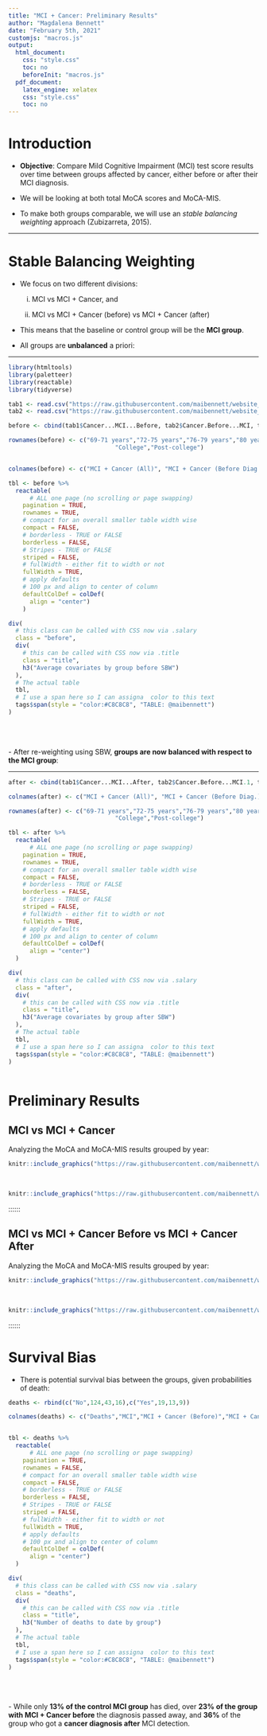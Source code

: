 ```yaml
---
title: "MCI + Cancer: Preliminary Results"
author: "Magdalena Bennett"
date: "February 5th, 2021"
customjs: "macros.js"
output: 
  html_document:
    css: "style.css"
    toc: no
    beforeInit: "macros.js"
  pdf_document: 
    latex_engine: xelatex
    css: "style.css"
    toc: no
---
```

<style type="text/css">
.main-container {
  max-width: 1800px;
  margin-left: auto;
  margin-right: auto;
}
</style>

<style>
  @media screen and (min-width: 480px) {
    body {
      width: 90vw;
      height: 90vh;
    }

  div#main {
    font-size: 3vw;
    }
  }
</style>


# Introduction

- **Objective**: Compare Mild Cognitive Impairment (MCI) test score results over time between groups affected by cancer, either before or after their MCI diagnosis.

- We will be looking at both total MoCA scores and MoCA-MIS.

- To make both groups comparable, we will use an *stable balancing weighting* approach (Zubizarreta, 2015).

---

# Stable Balancing Weighting

- We focus on two different divisions: 
  
  (i) MCI vs MCI + Cancer, and
  
  (ii) MCI vs MCI + Cancer (before) vs MCI + Cancer (after)
  
  
- This means that the baseline or control group will be the **MCI group**.

- All groups are **unbalanced** a priori:

---

```r
library(htmltools)
library(paletteer)
library(reactable)
library(tidyverse)

tab1 <- read.csv("https://raw.githubusercontent.com/maibennett/website_github/master/exampleSite/content/results/cancer/balance_cancer.csv")
tab2 <- read.csv("https://raw.githubusercontent.com/maibennett/website_github/master/exampleSite/content/results/cancer/balance.csv")

before <- cbind(tab1$Cancer...MCI...Before, tab2$Cancer.Before...MCI, tab2$Cancer.After...MCI, tab1$MCI)

rownames(before) <- c("69-71 years","72-75 years","76-79 years","80 years or older","Female", "High school","Some college",
                              "College","Post-college")


colnames(before) <- c("MCI + Cancer (All)", "MCI + Cancer (Before Diag.)", "MCI + Cancer (After Diag.)", "MCI")

tbl <- before %>%
  reactable(
      # ALL one page (no scrolling or page swapping)
    pagination = TRUE,
    rownames = TRUE,
    # compact for an overall smaller table width wise
    compact = FALSE,
    # borderless - TRUE or FALSE
    borderless = FALSE,
    # Stripes - TRUE or FALSE
    striped = FALSE,
    # fullWidth - either fit to width or not
    fullWidth = TRUE,
    # apply defaults
    # 100 px and align to center of column
    defaultColDef = colDef(
      align = "center")
    )

div(
  # this class can be called with CSS now via .salary
  class = "before",
  div(
    # this can be called with CSS now via .title
    class = "title",
    h3("Average covariates by group before SBW")
  ),
  # The actual table
  tbl,
  # I use a span here so I can assigna  color to this text
  tags$span(style = "color:#C8C8C8", "TABLE: @maibennett")
)
  
```

<br>
<br>
- After re-weighting using SBW, **groups are now balanced with respect to the MCI group**:

---

```r
after <- cbind(tab1$Cancer...MCI...After, tab2$Cancer.Before...MCI.1, tab2$Cancer.After...MCI.1, tab1$MCI)

colnames(after) <- c("MCI + Cancer (All)", "MCI + Cancer (Before Diag.)", "MCI + Cancer (After Diag.)", "MCI")

rownames(after) <- c("69-71 years","72-75 years","76-79 years","80 years or older","Female", "High school","Some college",
                              "College","Post-college")

tbl <- after %>%
  reactable(
      # ALL one page (no scrolling or page swapping)
    pagination = TRUE,
    rownames = TRUE,
    # compact for an overall smaller table width wise
    compact = FALSE,
    # borderless - TRUE or FALSE
    borderless = FALSE,
    # Stripes - TRUE or FALSE
    striped = FALSE,
    # fullWidth - either fit to width or not
    fullWidth = TRUE,
    # apply defaults
    # 100 px and align to center of column
    defaultColDef = colDef(
      align = "center")
  )

div(
  # this class can be called with CSS now via .salary
  class = "after",
  div(
    # this can be called with CSS now via .title
    class = "title",
    h3("Average covariates by group after SBW")
  ),
  # The actual table
  tbl,
  # I use a span here so I can assigna  color to this text
  tags$span(style = "color:#C8C8C8", "TABLE: @maibennett")
)
  
```

# Preliminary Results

## MCI vs MCI + Cancer

Analyzing the MoCA and MoCA-MIS results grouped by year:

::: {.col data-latex="{0.47\textwidth}"}

```r
knitr::include_graphics("https://raw.githubusercontent.com/maibennett/website_github/master/exampleSite/content/results/cancer/mocat_cancer.svg")

```
:::

::: {.col data-latex="{0.06\textwidth}"}
\ 
<!-- an empty Div (with a white space), serving as
a column separator -->
:::

::: {.col data-latex="{0.47\textwidth}"}

```r
knitr::include_graphics("https://raw.githubusercontent.com/maibennett/website_github/master/exampleSite/content/results/cancer/mocamis_cancer.svg")

```
:::
::::::


## MCI vs MCI + Cancer Before vs MCI + Cancer After

Analyzing the MoCA and MoCA-MIS results grouped by year:

::: {.col data-latex="{0.47\textwidth}"}

```r
knitr::include_graphics("https://raw.githubusercontent.com/maibennett/website_github/master/exampleSite/content/results/cancer/mocat_cancer2.svg")

```
:::

::: {.col data-latex="{0.06\textwidth}"}
\ 
<!-- an empty Div (with a white space), serving as
a column separator -->
:::

::: {.col data-latex="{0.47\textwidth}"}

```r
knitr::include_graphics("https://raw.githubusercontent.com/maibennett/website_github/master/exampleSite/content/results/cancer/mocamis_cancer2.svg")

```
:::
::::::


# Survival Bias

- There is potential survival bias between the groups, given probabilities of death:

```r
deaths <- rbind(c("No",124,43,16),c("Yes",19,13,9))

colnames(deaths) <- c("Deaths","MCI","MCI + Cancer (Before)","MCI + Cancer (After)")


tbl <- deaths %>%
  reactable(
      # ALL one page (no scrolling or page swapping)
    pagination = TRUE,
    rownames = FALSE,
    # compact for an overall smaller table width wise
    compact = FALSE,
    # borderless - TRUE or FALSE
    borderless = FALSE,
    # Stripes - TRUE or FALSE
    striped = FALSE,
    # fullWidth - either fit to width or not
    fullWidth = TRUE,
    # apply defaults
    # 100 px and align to center of column
    defaultColDef = colDef(
      align = "center")
  )

div(
  # this class can be called with CSS now via .salary
  class = "deaths",
  div(
    # this can be called with CSS now via .title
    class = "title",
    h3("Number of deaths to date by group")
  ),
  # The actual table
  tbl,
  # I use a span here so I can assigna  color to this text
  tags$span(style = "color:#C8C8C8", "TABLE: @maibennett")
)
  
```

<br>
<br>
- While only **13% of the control MCI group** has died, over **23% of the group with MCI + Cancer before** the diagnosis passed away, and **36%** of the group who got a **cancer diagnosis after** MCI detection.